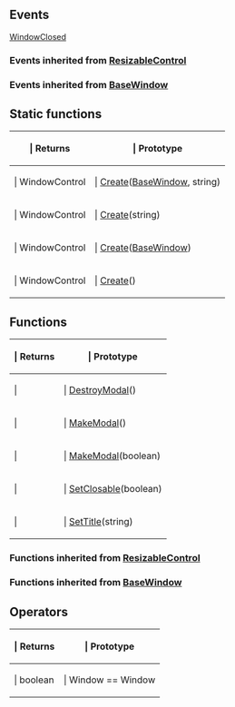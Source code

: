 ==Events==

{{Lua/Events_Prefix}}

[[Lua/Client/Window/Events/WindowClosed|WindowClosed]]

===Events inherited from [[Lua/Client/ResizableControl|ResizableControl]]===

{{Lua/Client/ResizableControl/Events}}

===Events inherited from [[Lua/Client/BaseWindow|BaseWindow]]===

{{Lua/Client/BaseWindow/Events}}

{{Lua/Events_Suffix}}

==Static functions==

{{Lua/Table_Prefix}}
{| {{Lua/Table_Header}}
!{{Lua/Column_Style/Returns_List}} | Returns
!{{Lua/Column_Style/Prototype_List}} | Prototype
|-
|{{Lua/Cell_Style/Returns_List}} | WindowControl
|{{Lua/Cell_Style/Prototype_List}} | [[Lua/Client/Window/Static Functions/Create|Create]]([[Lua/Client/BaseWindow|BaseWindow]], string)
|-
|{{Lua/Cell_Style/Returns_List}} | WindowControl
|{{Lua/Cell_Style/Prototype_List}} | [[Lua/Client/Window/Static Functions/Create|Create]](string)
|-
|{{Lua/Cell_Style/Returns_List}} | WindowControl
|{{Lua/Cell_Style/Prototype_List}} | [[Lua/Client/Window/Static Functions/Create|Create]]([[Lua/Client/BaseWindow|BaseWindow]])
|-
|{{Lua/Cell_Style/Returns_List}} | WindowControl
|{{Lua/Cell_Style/Prototype_List}} | [[Lua/Client/Window/Static Functions/Create|Create]]()
|} {{Lua/Table_Suffix}}

==Functions==

{{Lua/Table_Prefix}}
{| {{Lua/Table_Header}}
!{{Lua/Column_Style/Returns_List}} | Returns
!{{Lua/Column_Style/Prototype_List}} | Prototype
|-
|{{Lua/Cell_Style/Returns_List}} | 
|{{Lua/Cell_Style/Prototype_List}} | [[Lua/Client/Window/Functions/DestroyModal|DestroyModal]]()
|-
|{{Lua/Cell_Style/Returns_List}} | 
|{{Lua/Cell_Style/Prototype_List}} | [[Lua/Client/Window/Functions/MakeModal|MakeModal]]()
|-
|{{Lua/Cell_Style/Returns_List}} | 
|{{Lua/Cell_Style/Prototype_List}} | [[Lua/Client/Window/Functions/MakeModal|MakeModal]](boolean)
|-
|{{Lua/Cell_Style/Returns_List}} | 
|{{Lua/Cell_Style/Prototype_List}} | [[Lua/Client/Window/Functions/SetClosable|SetClosable]](boolean)
|-
|{{Lua/Cell_Style/Returns_List}} | 
|{{Lua/Cell_Style/Prototype_List}} | [[Lua/Client/Window/Functions/SetTitle|SetTitle]](string)
|} {{Lua/Table_Suffix}}

===Functions inherited from [[Lua/Client/ResizableControl|ResizableControl]]===

{{Lua/Client/ResizableControl/Functions}}

===Functions inherited from [[Lua/Client/BaseWindow|BaseWindow]]===

{{Lua/Client/BaseWindow/Functions}}

==Operators==

{{Lua/Table_Prefix}}
{| {{Lua/Table_Header}}
!{{Lua/Column_Style/Returns_List}} | Returns
!{{Lua/Column_Style/Prototype_List}} | Prototype
|-
|{{Lua/Cell_Style/Returns_List}} | boolean
|{{Lua/Cell_Style/Prototype_List}} | Window == Window
|} {{Lua/Table_Suffix}}